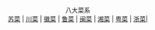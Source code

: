 <div style="text-align: center;">
八大菜系<br>
[[苏菜|苏菜]] | [[川菜|川菜]] | [[徽菜|徽菜]] | [[鲁菜|鲁菜]] | [[闽菜|闽菜]] | [[湘菜|湘菜]] | [[粤菜|粤菜]] | [[浙菜|浙菜]]| 
</div>